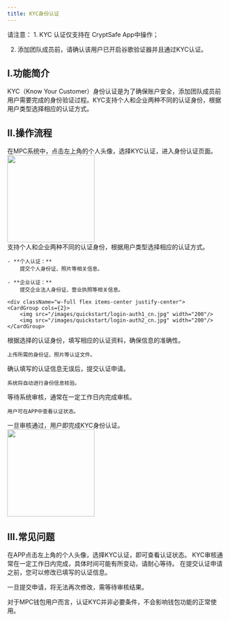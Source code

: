 ```yaml
---
title: KYC身份认证
---
```


<Note> 
请注意：
1. KYC 认证仅支持在 CryptSafe App中操作；

2. 添加团队成员前，请确认该用户已开启谷歌验证器并且通过KYC认证。
</Note>

## I.**功能简介**

KYC（Know Your Customer）身份认证是为了确保账户安全，添加团队成员前用户需要完成的身份验证过程。KYC支持个人和企业两种不同的认证身份，根据用户类型选择相应的认证方式。

## II.**操作流程**

<Steps>

<Step title="进入KYC认证页面">
   在MPC系统中，点击左上角的个人头像，选择KYC认证，进入身份认证页面。
    <div className="w-full flex items-center justify-center">
    <img src="/images/user-guide/accountcn.jpg" width="200"/>
</div>
</Step>

<Step title="选择认证身份">
    支持个人和企业两种不同的认证身份，根据用户类型选择相应的认证方式。
    
    - **个人认证：**
        提交个人身份证、照片等相关信息。

    - **企业认证：**
        提交企业法人身份证、营业执照等相关信息。

    <div className="w-full flex items-center justify-center">
    <CardGroup cols={2}>
        <img src="/images/quickstart/login-auth1_cn.jpg" width="200"/>
        <img src="/images/quickstart/login-auth2_cn.jpg" width="200"/>
    </CardGroup>
</div>

</Step>

<Step title="填写认证信息">
    根据选择的认证身份，填写相应的认证资料，确保信息的准确性。

    上传所需的身份证、照片等认证文件。
</Step>

<Step title="提交认证申请">
    确认填写的认证信息无误后，提交认证申请。

    系统将自动进行身份信息核验。
</Step>

<Step title="等待审核结果">
    等待系统审核，通常在一定工作日内完成审核。

    用户可在APP中查看认证状态。
</Step>

<Step title="认证完成">
    一旦审核通过，用户即完成KYC身份认证。
    <div className="w-full flex items-center justify-center">
    <img src="/images/user-guide/kycdonecn.jpg" width="200"/>
</div>
</Step>

</Steps>

## III.**常见问题**

<Accordion title="如何查看我的KYC认证状态？">
在APP点击左上角的个人头像，选择KYC认证，即可查看认证状态。
</Accordion>

<Accordion title="KYC审核需要多长时间？">
KYC审核通常在一定工作日内完成，具体时间可能有所变动，请耐心等待。
</Accordion>

<Accordion title="我可以修改已提交的KYC认证信息吗？">
在提交认证申请之前，您可以修改已填写的认证信息。

一旦提交申请，将无法再次修改，需等待审核结果。
</Accordion>


<Accordion title="我必须要验证KYC吗？">
对于MPC钱包用户而言，认证KYC并非必要条件，不会影响钱包功能的正常使用。
</Accordion>


